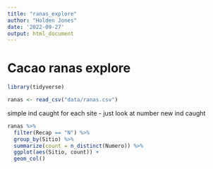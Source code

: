```yaml
---
title: "ranas_explore"
author: "Holden Jones"
date: '2022-09-27'
output: html_document
---
```


# Cacao ranas explore

```r
library(tidyverse)

ranas <- read_csv("data/ranas.csv")
```

simple ind caught for each site - just look at number new ind caught
```r
ranas %>%
  filter(Recap == "N") %>%
  group_by(Sitio) %>%
  summarize(count = n_distinct(Numero)) %>%
  ggplot(aes(Sitio, count)) +
  geom_col()
```

